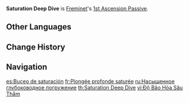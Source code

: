{{Talent Infobox
|image         = Talent Saturation Deep Dive.png
|character     = Freminet
|type          = 1st Ascension Passive
|info          = When Freminet unleashes [[Pressurized Floe]]: Shattering Pressure, if Pers Timer has yet to reach Pressure Level 4, the CD of Pressurized Floe will be decreased by 1s.
|utility1      = Cooldown Reduction
}}
'''Saturation Deep Dive''' is [[Freminet]]'s [[1st Ascension Passive]].

==Other Languages==
{{Other Languages
|en      = Saturation Deep Dive
|zhs     = 饱和深潜
|zhs_rm  = Bǎohé Shēnqián
|zht     = 飽和深潛
|zht_rm  = Bǎohé Shēnqián
|zh_tl   = {{w|Saturation diving|Saturation Dive}}
|ja      = 飽和潜水
|ja_rm   = Houwa Sensui
|ja_tl   = Saturation Dive
|ko      = 포화 잠수
|ko_rm   = 
|ko_tl   = Saturation Dive
|es      = Buceo de saturación
|es_tl   = Saturation Dive
|fr      = Plongée profonde saturée
|fr_tl   = Saturated Deep Dive
|ru      = Насыщенное глубоководное погружение
|ru_tl   = Saturated Deepwater Dive
|th      = Saturation Deep Dive
|vi      = Độ Bão Hòa Sâu Thẳm
|vi_tl   = Deep Saturation
|de      = Sättigungstauchgang
|de_tl   = Saturation Dive
|id      = Saturation Deep Dive
|pt      = Mergulho da Saturação
|pt_tl   = 
|tr      = Derin Satürasyon Dalışı
|tr_tl   = Deep Saturation Dive
|it      = Immersione satura
|it_tl   = Saturated Immersion
}}

==Change History==
{{Change History|4.0}}

==Navigation==
{{Talent Navbox|Freminet}}

[[es:Buceo de saturación]]
[[fr:Plongée profonde saturée]]
[[ru:Насыщенное глубоководное погружение]]
[[th:Saturation Deep Dive]]
[[vi:Độ Bão Hòa Sâu Thẳm]]